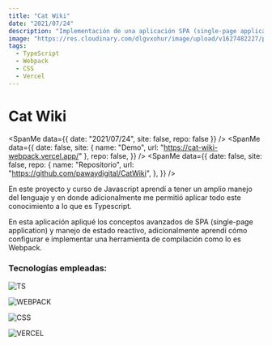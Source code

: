 ```yaml
---
title: "Cat Wiki"
date: "2021/07/24"
description: "Implementación de una aplicación SPA (single-page application), manejo de estado reactivo con TS vanilla."
image: "https://res.cloudinary.com/dlgvxohur/image/upload/v1627482227/proyectos/CatWiki/g1alexander-foto-1.webp"
tags:
  - TypeScript
  - Webpack
  - CSS
  - Vercel
---
```


# Cat Wiki

<section className="flex items-center">

<SpanMe data={{ date: "2021/07/24", site: false, repo: false }} />
<SpanMe
  data={{
    date: false,
    site: { name: "Demo", url: "https://cat-wiki-webpack.vercel.app/" },
    repo: false,
  }}
/>
<SpanMe
  data={{
    date: false,
    site: false,
    repo: {
      name: "Repositorio",
      url: "https://github.com/pawaydigital/CatWiki",
    },
  }}
/>

</section>

En este proyecto y curso de Javascript aprendí a tener un amplio manejo del lenguaje y en donde adicionalmente me permitió aplicar todo este conocimiento a lo que es Typescript.

En esta aplicación apliqué los conceptos avanzados de SPA (single-page application) y manejo de estado reactivo, adicionalmente aprendí cómo configurar e implementar una herramienta de compilación como lo es Webpack.

### Tecnologías empleadas:

<section>

![TS](https://img.shields.io/badge/-TYPESCRIPT-3178C6?&logo=TypeScript&logoColor=ffffff)

![WEBPACK](https://img.shields.io/badge/-WEBPACK-8DD6F9?&logo=Webpack&logoColor=ffffff)

![CSS](https://img.shields.io/badge/-CSS-1572B6?&logo=css3&logoColor=ffffff)

![VERCEL](https://img.shields.io/badge/-VERCEL-000000?&logo=Vercel&logoColor=ffffff)

</section>

<br />

<ImageMe
  src="https://res.cloudinary.com/dlgvxohur/image/upload/v1627482227/proyectos/CatWiki/g1alexander-foto-1.webp"
  alt="portada-cat-wiki"
/>
